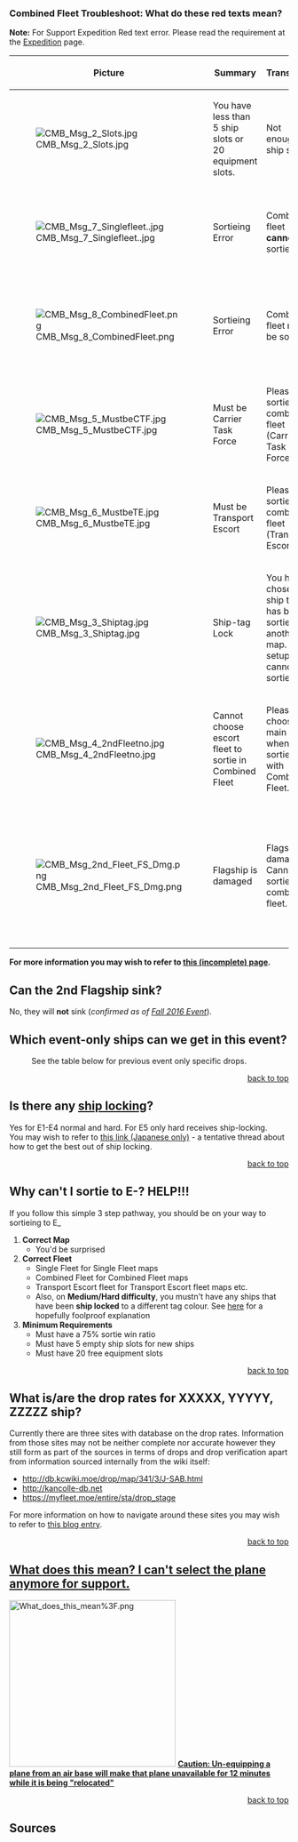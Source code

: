 === Combined Fleet Troubleshoot: What do these red texts mean? ===

'''Note:''' For Support Expedition Red text error. Please read the requirement at the [[Expedition]] page.

{| border="0" cellpadding="1" cellspacing="1" class="article-table" style="width: 600px;"
|-
! scope="col" style="text-align:center;"|Picture
! scope="col" style="text-align:center;"|Summary
! scope="col" style="text-align:center;"|Translation
! scope="col" style="text-align:center;"|Note
|-
|[[File:CMB_Msg_2_Slots.jpg]]
|You have less than 5 ship slots or 20 equipment slots.
|Not enough ship slots.
|(Overrides all other Notices)
|-
|[[File:CMB_Msg_7_Singlefleet..jpg]]
|Sortieing Error
|Combined fleet '''cannot''' be sortied.
|This map requires Single Fleet (Overrides all notices below).
|-
|[[File:CMB Msg 8 CombinedFleet.png]]
|Sortieing Error
|Combined fleet '''must''' be sortied.
|This map requires Combined Fleet (Overrides all notices below).
|-
|[[File:CMB_Msg_5_MustbeCTF.jpg]]
|Must be Carrier Task Force
|Please sortie with combined fleet (Carrier Task Force).
|(Overrides Ship-tag Notice)
|-
|[[File:CMB_Msg_6_MustbeTE.jpg]]
|Must be Transport Escort
|Please sortie with combined fleet (Transport Escort).
|(Overrides Ship-tag Notice)
|-
|[[File:CMB_Msg_3_Shiptag.jpg]]
|Ship-tag Lock 
|You have chosen a ship that has been sortied to another map. This setup cannot be sortied.
|Does not apply to Easy Mode
|-
|[[File:CMB_Msg_4_2ndFleetno.jpg]]
|Cannot choose escort fleet to sortie in Combined Fleet
|Please choose main fleet when sortieing with Combined Fleet.
|(Overrides by everything else)
|-
|[[File:CMB_Msg_2nd_Fleet_FS_Dmg.png]]
|Flagship is damaged
|Flagship is damaged. Cannot sortie combined fleet.
|*Affects both Main and Escort Fleet Flagship. Please check both. Must be above Moderate damage(?).*
|}

'''For more information you may wish to refer to [[:User:Zel-melon/CMB_Messages|this (incomplete) page]].'''

== Can the 2nd Flagship sink? ==

No, they will '''not''' sink (''confirmed as of [[Fall 2016 Event]]'').

== Which event-only ships can we get in this event? ==

:See the table below for previous event only specific drops.
{{Event Drop}}

<div style = "text-align:right">[[#top|back to top]]</div>

== Is there any [[Events/Mechanics#Ship_Locking|ship locking]]? ==
Yes for E1-E4 normal and hard. For E5 only hard receives ship-locking.<br>
You may wish to refer to [http://kancolle.doorblog.jp/archives/49296732.html this link (Japanese only)] - a tentative thread about how to get the best out of ship locking.

<div style = "text-align:right">[[#top|back to top]]</div>

== Why can't I sortie to E-? HELP!!! ==

If you follow this simple 3 step pathway, you should be on your way to sortieing to E_
#'''Correct Map'''
#*'''​'''You'd be surprised
#'''Correct Fleet'''
#*Single Fleet for Single Fleet maps
#*Combined Fleet for Combined Fleet maps
#*Transport Escort fleet for Transport Escort fleet maps etc.
#*Also, on '''Medium/Hard difficulty''', you mustn't have any ships that have been '''ship locked''' to a different tag colour. See [[Events/Mechanics#Ship_Locking|here]] for a hopefully foolproof explanation
#'''Minimum Requirements'''
#*Must have a 75% sortie win ratio
#*Must have 5 empty ship slots for new ships
#*Must have 20 free equipment slots

<div style = "text-align:right">[[#top|back to top]]</div>

== What is/are the drop rates for XXXXX, YYYYY, ZZZZZ ship? ==

Currently there are three sites with database on the drop rates. Information from those sites may not be neither complete nor accurate however they still form as part of the sources in terms of drops and drop verification apart from information sourced internally from the wiki itself:
* http://db.kcwiki.moe/drop/map/341/3/J-SAB.html
* http://kancolle-db.net
* https://myfleet.moe/entire/sta/drop_stage

For more information on how to navigate around these sites you may wish to refer to [[User_blog:Crazy_teitoku/Guide_to_navigating_around_drop_databases|this blog entry]].

<div style = "text-align:right">[[#top|back to top]]</div>

== [[:Talk:Summer_2016_Event/@comment-AllTrianglesMakeASquare-20160812231822|What does this mean? I can't select the plane anymore for support.]] ==
[[File:What_does_this_mean%3F.png|300px|right]]
'''[[Land Base_Aerial_Support#How_To_Use|Caution:  Un-equipping a plane from an air base will make that plane unavailable for 12 minutes while it is being "relocated"]]'''

<div style = "text-align:right">[[#top|back to top]]</div>

== Sources ==

<references group=FAQ>
</references>